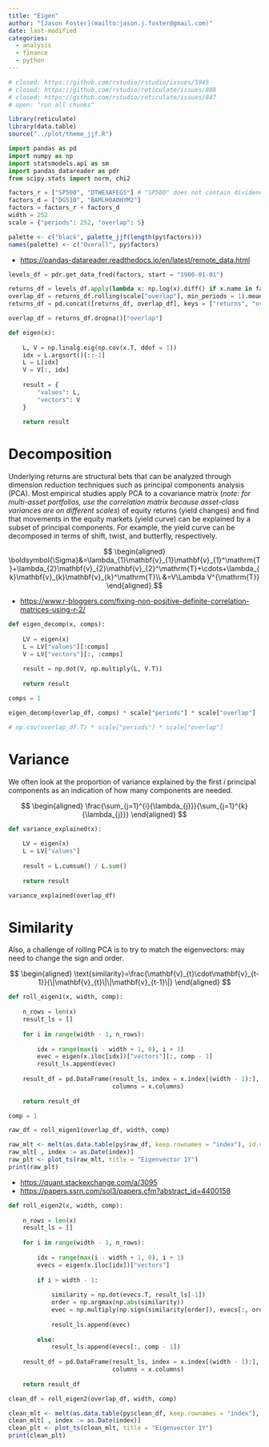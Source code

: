 ```yaml
---
title: "Eigen"
author: "[Jason Foster](mailto:jason.j.foster@gmail.com)"
date: last-modified
categories:
  - analysis
  - finance
  - python
---
```


```python
# closed: https://github.com/rstudio/rstudio/issues/5945
# closed: https://github.com/rstudio/reticulate/issues/808
# closed: https://github.com/rstudio/reticulate/issues/847
# open: "run all chunks"
```

```r
library(reticulate)
library(data.table)
source("../plot/theme_jjf.R")
```

```python
import pandas as pd
import numpy as np
import statsmodels.api as sm
import pandas_datareader as pdr
from scipy.stats import norm, chi2
```

```python
factors_r = ["SP500", "DTWEXAFEGS"] # "SP500" does not contain dividends; note: "DTWEXM" discontinued as of Jan 2020
factors_d = ["DGS10", "BAMLH0A0HYM2"]
factors = factors_r + factors_d
width = 252
scale = {"periods": 252, "overlap": 5}
```

```r
palette <- c("black", palette_jjf(length(py$factors)))
names(palette) <- c("Overall", py$factors)
```

-   <https://pandas-datareader.readthedocs.io/en/latest/remote_data.html>

```python
levels_df = pdr.get_data_fred(factors, start = "1900-01-01")
```

```python
returns_df = levels_df.apply(lambda x: np.log(x).diff() if x.name in factors_r else -x.diff() / 100)
overlap_df = returns_df.rolling(scale["overlap"], min_periods = 1).mean()
returns_df = pd.concat([returns_df, overlap_df], keys = ["returns", "overlap"], axis = 1)
```

```python
overlap_df = returns_df.dropna()["overlap"]
```

```python
def eigen(x):
  
    L, V = np.linalg.eig(np.cov(x.T, ddof = 1))
    idx = L.argsort()[::-1]
    L = L[idx]
    V = V[:, idx]
    
    result = {
        "values": L,
        "vectors": V
    }
    
    return result
```

# Decomposition

Underlying returns are structural bets that can be analyzed through dimension reduction techniques such as principal components analysis (PCA). Most empirical studies apply PCA to a covariance matrix (*note: for multi-asset portfolios, use the correlation matrix because asset-class variances are on different scales*) of equity returns (yield changes) and find that movements in the equity markets (yield curve) can be explained by a subset of principal components. For example, the yield curve can be decomposed in terms of shift, twist, and butterfly, respectively.

$$
\begin{aligned}
\boldsymbol{\Sigma}&=\lambda_{1}\mathbf{v}_{1}\mathbf{v}_{1}^\mathrm{T}+\lambda_{2}\mathbf{v}_{2}\mathbf{v}_{2}^\mathrm{T}+\cdots+\lambda_{k}\mathbf{v}_{k}\mathbf{v}_{k}^\mathrm{T}\\
&=V\Lambda V^{\mathrm{T}}
\end{aligned}
$$

-   <https://www.r-bloggers.com/fixing-non-positive-definite-correlation-matrices-using-r-2/>

```python
def eigen_decomp(x, comps):
    
    LV = eigen(x)
    L = LV["values"][:comps]
    V = LV["vectors"][:, :comps]
    
    result = np.dot(V, np.multiply(L, V.T))
    
    return result
```

```python
comps = 1
```

```python
eigen_decomp(overlap_df, comps) * scale["periods"] * scale["overlap"]
```

```python
# np.cov(overlap_df.T) * scale["periods"] * scale["overlap"]
```

# Variance

We often look at the proportion of variance explained by the first $i$ principal components as an indication of how many components are needed.

$$
\begin{aligned}
\frac{\sum_{j=1}^{i}{\lambda_{j}}}{\sum_{j=1}^{k}{\lambda_{j}}}
\end{aligned}
$$

```python
def variance_explained(x):
    
    LV = eigen(x)
    L = LV["values"]
    
    result = L.cumsum() / L.sum()
    
    return result
```

```python
variance_explained(overlap_df)
```

# Similarity

Also, a challenge of rolling PCA is to try to match the eigenvectors: may need to change the sign and order.

$$
\begin{aligned}
\text{similarity}=\frac{\mathbf{v}_{t}\cdot\mathbf{v}_{t-1}}{\|\mathbf{v}_{t}\|\|\mathbf{v}_{t-1}\|}
\end{aligned}
$$

```python
def roll_eigen1(x, width, comp):
    
    n_rows = len(x)
    result_ls = []
    
    for i in range(width - 1, n_rows):
        
        idx = range(max(i - width + 1, 0), i + 1)
        evec = eigen(x.iloc[idx])["vectors"][:, comp - 1]
        result_ls.append(evec)
    
    result_df = pd.DataFrame(result_ls, index = x.index[(width - 1):],
                             columns = x.columns)
    
    return result_df  
```

```python
comp = 1
```

```python
raw_df = roll_eigen1(overlap_df, width, comp)
```

```r
raw_mlt <- melt(as.data.table(py$raw_df, keep.rownames = "index"), id.vars = "index")
raw_mlt[ , index := as.Date(index)]
raw_plt <- plot_ts(raw_mlt, title = "Eigenvector 1Y")
print(raw_plt)
```

-   <https://quant.stackexchange.com/a/3095>
-   <https://papers.ssrn.com/sol3/papers.cfm?abstract_id=4400158>

```python
def roll_eigen2(x, width, comp):
    
    n_rows = len(x)
    result_ls = []
    
    for i in range(width - 1, n_rows):
        
        idx = range(max(i - width + 1, 0), i + 1)
        evecs = eigen(x.iloc[idx])["vectors"]
        
        if i > width - 1:
            
            similarity = np.dot(evecs.T, result_ls[-1])
            order = np.argmax(np.abs(similarity))
            evec = np.multiply(np.sign(similarity[order]), evecs[:, order])
            
            result_ls.append(evec)
            
        else:
            result_ls.append(evecs[:, comp - 1])
    
    result_df = pd.DataFrame(result_ls, index = x.index[(width - 1):],
                             columns = x.columns)
    
    return result_df
```

```python
clean_df = roll_eigen2(overlap_df, width, comp)
```

```r
clean_mlt <- melt(as.data.table(py$clean_df, keep.rownames = "index"), id.vars = "index")
clean_mlt[ , index := as.Date(index)]
clean_plt <- plot_ts(clean_mlt, title = "Eigenvector 1Y")
print(clean_plt)
```
